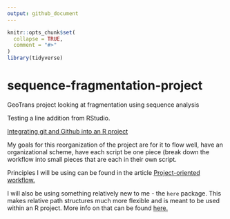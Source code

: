 ```yaml
---
output: github_document
---
```


<!-- README.md is generated from README.Rmd. Please edit that file -->

```r
knitr::opts_chunk$set(
  collapse = TRUE,
  comment = "#>"
)
library(tidyverse)
```

# sequence-fragmentation-project
GeoTrans project looking at fragmentation using sequence analysis

Testing a line addition from RStudio.

[Integrating git and Github into an R project](https://happygitwithr.com/)

My goals for this reorganization of the project are for it to flow well, have an organizational scheme, have each script be one piece (break down the workflow into small pieces that are each in their own script. 

Principles I will be using can be found in the article [Project-oriented workflow.](https://www.tidyverse.org/articles/2017/12/workflow-vs-script/)


I will also be using something relatively new to me - the `here` package. This makes relative path structures much more flexible and is meant to be used within an R project. More info on that can be found [here.](https://github.com/jennybc/here_here)
